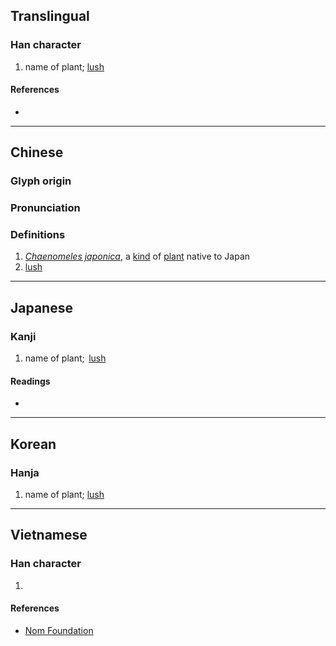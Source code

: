 {{character info/new}}
{{also|茂}}
==Translingual==

===Han character===
{{Han char|rn=75|rad=木|as=09|sn=13|four=44990|canj=DNHD|ids=⿲木矛木}}

# name of plant; [[lush]]

====References====
* {{Han ref|kx=0539.220|dkj=15140|dj=0927.060|hdz=21258.050|uh=6959|ud=26969|bh=DDD5|bd=56789}}

----

==Chinese==
{{zh-forms}}

===Glyph origin===
{{Han etym}}

===Pronunciation===
{{zh-pron
|m=mào
|c=mau6
|mc=y
|oc=y
|ma=
|cat=pn,a
}}

===Definitions===
{{zh-hanzi}}

# ''[[w:Chaenomeles japonica|Chaenomeles japonica]]'', a [[kind]] of [[plant]] native to Japan
# [[lush]]

----

==Japanese==

===Kanji===
{{ja-kanji|grade=|rs=木09}}

# name of plant;  [[lush]]

====Readings====
* {{ja-readings|on=[[ぼう]] (bō), [[む]] (mu)|kun=[[うつくしい]] (utsukushii), [[つとめる]] (tsutomeru), [[かえる]] (kaeru)}}

----

==Korean==

===Hanja===
{{ko-hanja|hangeul=무|eumhun=|rv=mu|mr=mu|y=mu}}

# name of plant; [[lush]]

----

==Vietnamese==

===Han character===
{{vi-readings|rs=木09|hanviet=mậu}}

# {{defn|lang=vi|sort=木09}}

====References====
* [http://nomfoundation.org/common/nom_details.php?codepoint=6959 Nom Foundation]